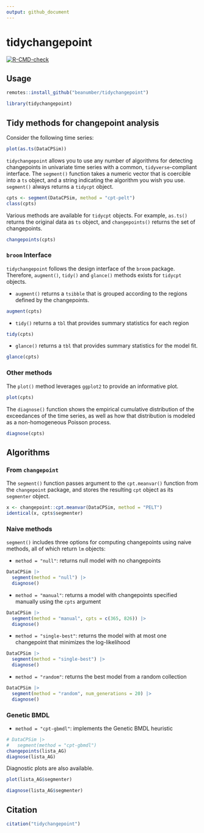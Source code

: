 ```yaml
---
output: github_document
---
```


# tidychangepoint

  <!-- badges: start -->
  [![R-CMD-check](https://github.com/c-taimal/tidychangepoint/actions/workflows/R-CMD-check.yaml/badge.svg)](https://github.com/c-taimal/tidychangepoint/actions/workflows/R-CMD-check.yaml)
  <!-- badges: end -->

## Usage

```r
remotes::install_github("beanumber/tidychangepoint")
```

```r
library(tidychangepoint)
```

## Tidy methods for changepoint analysis

Consider the following time series:

```r
plot(as.ts(DataCPSim))
```

`tidychangepoint` allows you to use any number of algorithms for detecting changepoints in univariate time series with a common, `tidyverse`-compliant interface. 
The `segment()` function takes a numeric vector that is coercible into a `ts` object, and a string indicating the algorithm you wish you use. 
`segment()` always returns a `tidycpt` object. 

```r
cpts <- segment(DataCPSim, method = "cpt-pelt")
class(cpts)
```

Various methods are available for `tidycpt` objects. 
For example, `as.ts()` returns the original data as `ts` object, and `changepoints()` returns the set of changepoints. 

```r
changepoints(cpts)
```

### `broom` Interface

`tidychangepoint` follows the design interface of the `broom` package. 
Therefore, `augment()`, `tidy()` and `glance()` methods exists for `tidycpt` objects. 

- `augment()` returns a `tsibble` that is grouped according to the regions defined by the changepoints. 

```r
augment(cpts)
```

- `tidy()` returns a `tbl` that provides summary statistics for each region

```r
tidy(cpts)
```

- `glance()` returns a `tbl` that provides summary statistics for the model fit. 

```r
glance(cpts)
```

### Other methods

The `plot()` method leverages `ggplot2` to provide an informative plot. 

```r
plot(cpts)
```

The `diagnose()` function shows the empirical cumulative distribution of the exceedances of the time series, as well as how that distribution is modeled as a non-homogeneous Poisson process. 

```r
diagnose(cpts)
```



## Algorithms

### From `changepoint`

The `segment()` function passes argument to the `cpt.meanvar()` function from the `changepoint` package, and stores the resulting `cpt` object as its `segmenter` object. 

```r
x <- changepoint::cpt.meanvar(DataCPSim, method = "PELT")
identical(x, cpts$segmenter)
```

### Naive methods

`segment()` includes three options for computing changepoints using naive methods, all of which return `lm` objects:

- `method = "null"`: returns null model with no changepoints

```r
DataCPSim |>
  segment(method = "null") |>
  diagnose()
```

- `method = "manual"`: returns a model with changepoints specified manually using the `cpts` argument

```r
DataCPSim |>
  segment(method = "manual", cpts = c(365, 826)) |>
  diagnose()
```

- `method = "single-best"`: returns the model with at most one changepoint that minimizes the log-likelihood

```r
DataCPSim |>
  segment(method = "single-best") |>
  diagnose()
```

- `method = "random"`: returns the best model from a random collection

```r
DataCPSim |>
  segment(method = "random", num_generations = 20) |>
  diagnose()
```

### Genetic BMDL

- `method = "cpt-gbmdl"`: implements the Genetic BMDL heuristic

```r
# DataCPSim |>
#   segment(method = "cpt-gbmdl")
changepoints(lista_AG)
diagnose(lista_AG)
```

Diagnostic plots are also available. 

```r
plot(lista_AG$segmenter)
```

```r
diagnose(lista_AG$segmenter)
```


## Citation

```r
citation("tidychangepoint")
```

